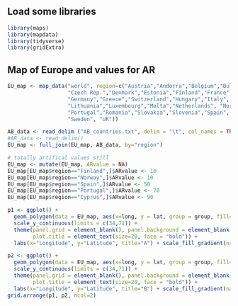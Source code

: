 
## Load some libraries
```r
library(maps)
library(mapdata)
library(tidyverse)
library(gridExtra)
```

## Map of Europe and values for AR
```r
EU_map <- map_data("world", region=c("Austria","Andorra","Belgium","Bulgaria","Croatia","Cyprus",
                   "Czech Rep.","Denmark","Estonia","Finland","France",
                   "Germany","Greece","Switzerland","Hungary","Italy", "Ireland", "Latvia","Liechtenstein",
                   "Lithuania","Luxembourg","Malta","Netherlands", "Norway","Poland",
                   "Portugal","Romania","Slovakia","Slovenia","Spain",
                   "Sweden", "UK"))

AB_data <- read_delim ("AB_countries.txt", delim = "\t", col_names = TRUE)
#AR_data <- read_delim()
EU_map <- full_join(EU_map, AB_data, by="region")

# totally artifical values still
EU_map <- mutate(EU_map, ARvalue = NA)
EU_map[EU_map$region=="Finland",]$ARvalue <- 10
EU_map[EU_map$region=="Norway",]$ARvalue <- 10
EU_map[EU_map$region=="Spain",]$ARvalue <- 50
EU_map[EU_map$region=="Portugal",]$ARvalue <- 70
EU_map[EU_map$region=="Cyprus",]$ARvalue <- 90
```

```r
p1 <- ggplot() + 
  geom_polygon(data = EU_map, aes(x=long, y = lat, group = group, fill=value), color="grey40") + 
  scale_y_continuous(limits = c(34,71)) + 
  theme(panel.grid = element_blank(), panel.background = element_blank(),
        plot.title = element_text(size=20, face = "bold")) +
  labs(x="Longitude", y="Latitude", title="A") + scale_fill_gradient(name="AB use", high="red", low="darkgreen", na.value = "grey70")

p2 <- ggplot() + 
  geom_polygon(data = EU_map, aes(x=long, y = lat, group = group, fill=value), color="grey40") + 
  scale_y_continuous(limits = c(34,71)) + 
  theme(panel.grid = element_blank(), panel.background = element_blank(), 
        plot.title = element_text(size=20, face = "bold")) +
  labs(x="Longitude", y="Latitude", title="B") + scale_fill_gradient(name="AR prevalence", high="red", low="darkgreen", na.value = "grey70")
grid.arrange(p1, p2, ncol=2)
```
